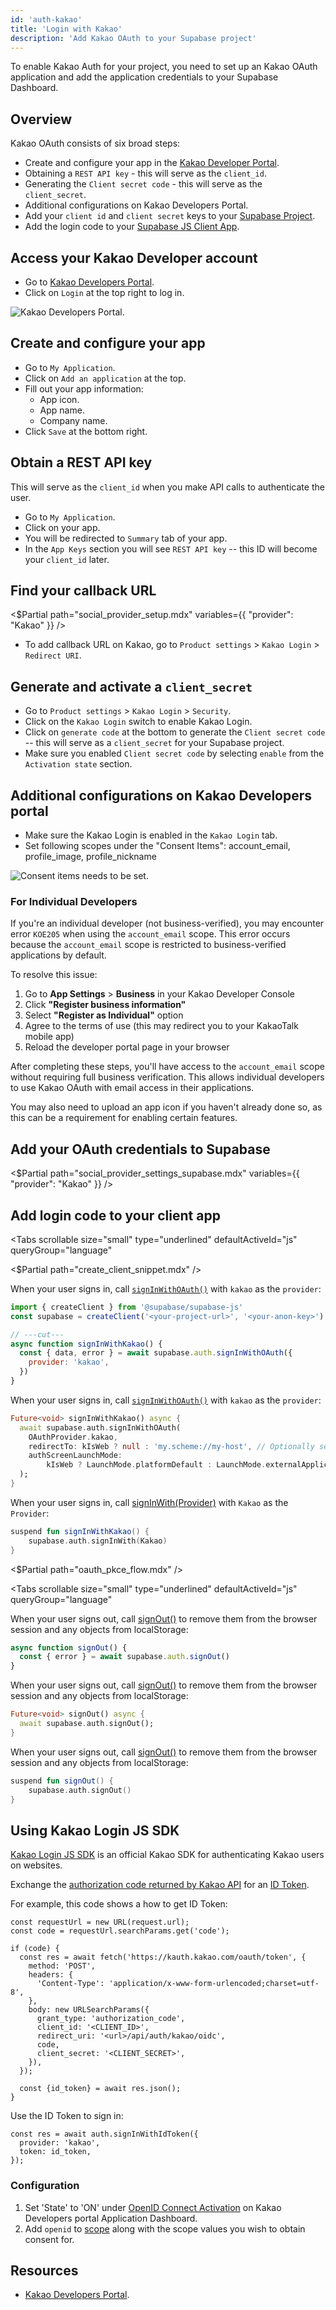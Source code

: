 ```yaml
---
id: 'auth-kakao'
title: 'Login with Kakao'
description: 'Add Kakao OAuth to your Supabase project'
---
```


To enable Kakao Auth for your project, you need to set up an Kakao OAuth application and add the application credentials to your Supabase Dashboard.

## Overview

Kakao OAuth consists of six broad steps:

- Create and configure your app in the [Kakao Developer Portal](https://developers.kakao.com).
- Obtaining a `REST API key` - this will serve as the `client_id`.
- Generating the `Client secret code` - this will serve as the `client_secret`.
- Additional configurations on Kakao Developers Portal.
- Add your `client id` and `client secret` keys to your [Supabase Project](https://supabase.com/dashboard).
- Add the login code to your [Supabase JS Client App](https://github.com/supabase/supabase-js).

## Access your Kakao Developer account

- Go to [Kakao Developers Portal](https://developers.kakao.com).
- Click on `Login` at the top right to log in.

![Kakao Developers Portal.](/docs/img/guides/auth-kakao/kakao-developers-page.png)

## Create and configure your app

- Go to `My Application`.
- Click on `Add an application` at the top.
- Fill out your app information:
  - App icon.
  - App name.
  - Company name.
- Click `Save` at the bottom right.

## Obtain a REST API key

This will serve as the `client_id` when you make API calls to authenticate the user.

- Go to `My Application`.
- Click on your app.
- You will be redirected to `Summary` tab of your app.
- In the `App Keys` section you will see `REST API key` -- this ID will become your `client_id` later.

## Find your callback URL

<$Partial path="social_provider_setup.mdx" variables={{ "provider": "Kakao" }} />

- To add callback URL on Kakao, go to `Product settings` >
  `Kakao Login` > `Redirect URI`.

## Generate and activate a `client_secret`

- Go to `Product settings` > `Kakao Login` > `Security`.
- Click on the `Kakao Login` switch to enable Kakao Login.
- Click on `generate code` at the bottom to generate the `Client secret code` -- this will serve as a `client_secret` for your Supabase project.
- Make sure you enabled `Client secret code` by selecting `enable` from the `Activation state` section.

## Additional configurations on Kakao Developers portal

- Make sure the Kakao Login is enabled in the `Kakao Login` tab.
- Set following scopes under the "Consent Items": account_email, profile_image, profile_nickname

![Consent items needs to be set.](/docs/img/guides/auth-kakao/kakao-developers-consent-items-set.png)

### For Individual Developers

If you're an individual developer (not business-verified), you may encounter error `KOE205` when using the `account_email` scope. This error occurs because the `account_email` scope is restricted to business-verified applications by default.

To resolve this issue:

1. Go to **App Settings** > **Business** in your Kakao Developer Console
2. Click **"Register business information"**
3. Select **"Register as Individual"** option
4. Agree to the terms of use (this may redirect you to your KakaoTalk mobile app)
5. Reload the developer portal page in your browser

After completing these steps, you'll have access to the `account_email` scope without requiring full business verification. This allows individual developers to use Kakao OAuth with email access in their applications.

<Admonition type="note">

You may also need to upload an app icon if you haven't already done so, as this can be a requirement for enabling certain features.

</Admonition>

## Add your OAuth credentials to Supabase

<$Partial path="social_provider_settings_supabase.mdx" variables={{ "provider": "Kakao" }} />

## Add login code to your client app

<Tabs
  scrollable
  size="small"
  type="underlined"
  defaultActiveId="js"
  queryGroup="language"
>
<TabPanel id="js" label="JavaScript">

<$Partial path="create_client_snippet.mdx" />

When your user signs in, call [`signInWithOAuth()`](/docs/reference/javascript/auth-signinwithoauth) with `kakao` as the `provider`:

```js
import { createClient } from '@supabase/supabase-js'
const supabase = createClient('<your-project-url>', '<your-anon-key>')

// ---cut---
async function signInWithKakao() {
  const { data, error } = await supabase.auth.signInWithOAuth({
    provider: 'kakao',
  })
}
```

</TabPanel>
<TabPanel id="flutter" label="Flutter">

When your user signs in, call [`signInWithOAuth()`](/docs/reference/dart/auth-signinwithoauth) with `kakao` as the `provider`:

```dart
Future<void> signInWithKakao() async {
  await supabase.auth.signInWithOAuth(
    OAuthProvider.kakao,
    redirectTo: kIsWeb ? null : 'my.scheme://my-host', // Optionally set the redirect link to bring back the user via deeplink.
    authScreenLaunchMode:
        kIsWeb ? LaunchMode.platformDefault : LaunchMode.externalApplication, // Launch the auth screen in a new webview on mobile.
  );
}
```

</TabPanel>
<TabPanel id="kotlin" label="Kotlin">

When your user signs in, call [signInWith(Provider)](/docs/reference/kotlin/auth-signinwithoauth) with `Kakao` as the `Provider`:

```kotlin
suspend fun signInWithKakao() {
	supabase.auth.signInWith(Kakao)
}
```

</TabPanel>
</Tabs>

<$Partial path="oauth_pkce_flow.mdx" />

<Tabs
  scrollable
  size="small"
  type="underlined"
  defaultActiveId="js"
  queryGroup="language"
>
<TabPanel id="js" label="JavaScript">

When your user signs out, call [signOut()](/docs/reference/javascript/auth-signout) to remove them from the browser session and any objects from localStorage:

```js
async function signOut() {
  const { error } = await supabase.auth.signOut()
}
```

</TabPanel>
<TabPanel id="flutter" label="Flutter">

When your user signs out, call [signOut()](/docs/reference/dart/auth-signout) to remove them from the browser session and any objects from localStorage:

```dart
Future<void> signOut() async {
  await supabase.auth.signOut();
}
```

</TabPanel>
<TabPanel id="kotlin" label="Kotlin">

When your user signs out, call [signOut()](/docs/reference/kotlin/auth-signout) to remove them from the browser session and any objects from localStorage:

```kotlin
suspend fun signOut() {
	supabase.auth.signOut()
}
```

</TabPanel>
</Tabs>

## Using Kakao Login JS SDK

[Kakao Login JS SDK](https://developers.kakao.com/docs/latest/en/kakaologin/js) is an official Kakao SDK for authenticating Kakao users on websites.

Exchange the [authorization code returned by Kakao API](https://developers.kakao.com/docs/latest/en/kakaologin/rest-api#request-code) for an [ID Token](https://developers.kakao.com/docs/latest/en/kakaologin/common#login-with-oidc).

For example, this code shows a how to get ID Token:

```
const requestUrl = new URL(request.url);
const code = requestUrl.searchParams.get('code');

if (code) {
  const res = await fetch('https://kauth.kakao.com/oauth/token', {
    method: 'POST',
    headers: {
      'Content-Type': 'application/x-www-form-urlencoded;charset=utf-8',
    },
    body: new URLSearchParams({
      grant_type: 'authorization_code',
      client_id: '<CLIENT_ID>',
      redirect_uri: '<url>/api/auth/kakao/oidc',
      code,
      client_secret: '<CLIENT_SECRET>',
    }),
  });

  const {id_token} = await res.json();
}
```

Use the ID Token to sign in:

```
const res = await auth.signInWithIdToken({
  provider: 'kakao',
  token: id_token,
});
```

### Configuration

1. Set 'State' to 'ON' under [OpenID Connect Activation](https://developers.kakao.com/docs/latest/en/kakaologin/prerequisite#activate-oidc) on Kakao Developers portal Application Dashboard.
2. Add `openid` to [scope](https://developers.kakao.com/docs/latest/en/kakaologin/common#additional-consent-scope) along with the scope values you wish to obtain consent for.

## Resources

- [Kakao Developers Portal](https://developers.kakao.com).
